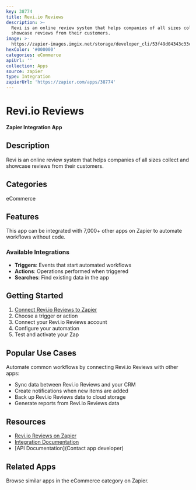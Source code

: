 ```yaml
---
key: 38774
title: Revi.io Reviews
description: >-
  Revi is an online review system that helps companies of all sizes collect and
  showcase reviews from their customers.
image: >-
  https://zapier-images.imgix.net/storage/developer_cli/53f49d04343c33c3d7dc6a28f56edc25.png?auto=format%2Ccompress&ixlib=python-3.0.0&q=50
hexColor: '#000000'
categories: eCommerce
apiUrl: ''
collection: Apps
source: zapier
type: Integration
zapierUrl: 'https://zapier.com/apps/38774'
---
```

# Revi.io Reviews

**Zapier Integration App**

## Description

Revi is an online review system that helps companies of all sizes collect and showcase reviews from their customers.

## Categories

eCommerce

## Features

This app can be integrated with 7,000+ other apps on Zapier to automate workflows without code.

### Available Integrations

- **Triggers**: Events that start automated workflows
- **Actions**: Operations performed when triggered
- **Searches**: Find existing data in the app

## Getting Started

1. [Connect Revi.io Reviews to Zapier](https://zapier.com/apps/38774)
2. Choose a trigger or action
3. Connect your Revi.io Reviews account
4. Configure your automation
5. Test and activate your Zap

## Popular Use Cases

Automate common workflows by connecting Revi.io Reviews with other apps:

- Sync data between Revi.io Reviews and your CRM
- Create notifications when new items are added
- Back up Revi.io Reviews data to cloud storage
- Generate reports from Revi.io Reviews data

## Resources

- [Revi.io Reviews on Zapier](https://zapier.com/apps/38774)
- [Integration Documentation](https://zapier.com/apps/38774/integrations)
- [API Documentation](Contact app developer)

## Related Apps

Browse similar apps in the eCommerce category on Zapier.
